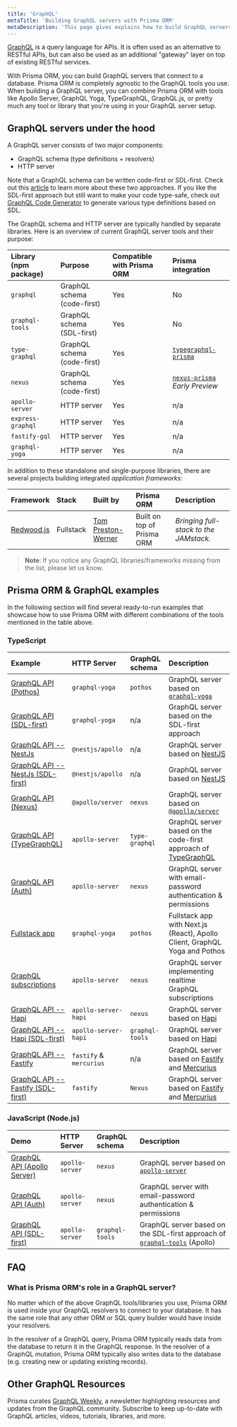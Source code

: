 ```yaml
---
title: 'GraphQL'
metaTitle: 'Building GraphQL servers with Prisma ORM'
metaDescription: 'This page gives explains how to build GraphQL servers with Prisma ORM. It shows how Prisma ORM fits into the GraphQL ecosystem and provides practical examples.'
---
```


<TopBlock title={frontMatter.title}>

[GraphQL](https://graphql.org/) is a query language for APIs. It is often used as an alternative to RESTful APIs, but can also be used as an additional "gateway" layer on top of existing RESTful services.

With Prisma ORM, you can build GraphQL servers that connect to a database. Prisma ORM is completely agnostic to the GraphQL tools you use. When building a GraphQL server, you can combine Prisma ORM with tools like Apollo Server, GraphQL Yoga, TypeGraphQL, GraphQL.js, or pretty much any tool or library that you're using in your GraphQL server setup.

</TopBlock>

## GraphQL servers under the hood

A GraphQL server consists of two major components:

- GraphQL schema (type definitions + resolvers)
- HTTP server

Note that a GraphQL schema can be written code-first or SDL-first. Check out this [article](https://www.prisma.io/blog/the-problems-of-schema-first-graphql-development-x1mn4cb0tyl3) to learn more about these two approaches. If you like the SDL-first approach but still want to make your code type-safe, check out [GraphQL Code Generator](https://graphql-code-generator.com/) to generate various type definitions based on SDL.

The GraphQL schema and HTTP server are typically handled by separate libraries. Here is an overview of current GraphQL server tools and their purpose:

| Library (npm package) | Purpose                     | Compatible with Prisma ORM | Prisma integration                                                             |
| :-------------------- | :-------------------------- | :--------------------- | :----------------------------------------------------------------------------- |
| `graphql`             | GraphQL schema (code-first) | Yes                    | No                                                                             |
| `graphql-tools`       | GraphQL schema (SDL-first)  | Yes                    | No                                                                             |
| `type-graphql`        | GraphQL schema (code-first) | Yes                    | [`typegraphql-prisma`](https://www.npmjs.com/package/typegraphql-prisma)       |
| `nexus`               | GraphQL schema (code-first) | Yes                    | [`nexus-prisma`](https://graphql-nexus.github.io/nexus-prisma) _Early Preview_ |
| `apollo-server`       | HTTP server                 | Yes                    | n/a                                                                            |
| `express-graphql`     | HTTP server                 | Yes                    | n/a                                                                            |
| `fastify-gql`         | HTTP server                 | Yes                    | n/a                                                                            |
| `graphql-yoga`        | HTTP server                 | Yes                    | n/a                                                                            |

In addition to these standalone and single-purpose libraries, there are several projects building integrated _application frameworks_:

| Framework                           | Stack     | Built by                                          | Prisma ORM             | Description                            |
| :---------------------------------- | :-------- | :------------------------------------------------ | :--------------------- | :------------------------------------- |
| [Redwood.js](https://redwoodjs.com) | Fullstack | [Tom Preston-Werner](https://github.com/mojombo/) | Built on top of Prisma ORM | _Bringing full-stack to the JAMstack._ |

> **Note**: If you notice any GraphQL libraries/frameworks missing from the list, please let us know.

## Prisma ORM & GraphQL examples

In the following section will find several ready-to-run examples that showcase how to use Prisma ORM with different combinations of the tools mentioned in the table above.

### TypeScript

| Example                                                                                                                          | HTTP Server             | GraphQL schema  | Description                                                                                    |
| :------------------------------------------------------------------------------------------------------------------------------- | :---------------------- | :-------------- | :--------------------------------------------------------------------------------------------- |
| [GraphQL API (Pothos)](https://github.com/prisma/prisma-examples/tree/latest/typescript/graphql)                                 | `graphql-yoga`          | `pothos`        | GraphQL server based on [`graphql-yoga`](https://the-guild.dev/graphql/yoga-server)            |
| [GraphQL API (SDL-first)](https://github.com/prisma/prisma-examples/tree/latest/typescript/graphql-sdl-first)                    | `graphql-yoga`          | n/a             | GraphQL server based on the SDL-first approach                                                 |
| [GraphQL API -- NestJs](https://github.com/prisma/prisma-examples/tree/latest/typescript/graphql-nestjs)                         | `@nestjs/apollo`        | n/a             | GraphQL server based on [NestJS](https://nestjs.com/)                                          |
| [GraphQL API -- NestJs (SDL-first)](https://github.com/prisma/prisma-examples/tree/latest/typescript/graphql-nestjs-sdl-first)   | `@nestjs/apollo`        | n/a             | GraphQL server based on [NestJS](https://nestjs.com/)                                          |
| [GraphQL API (Nexus)](https://github.com/prisma/prisma-examples/tree/latest/typescript/graphql-nexus)                            | `@apollo/server`        | `nexus`         | GraphQL server based on [`@apollo/server`](https://www.apollographql.com/docs/apollo-server)   |
| [GraphQL API (TypeGraphQL)](https://github.com/prisma/prisma-examples/tree/latest/typescript/graphql-typegraphql)                | `apollo-server`         | `type-graphql`  | GraphQL server based on the code-first approach of [TypeGraphQL](https://typegraphql.com/)     |
| [GraphQL API (Auth)](https://github.com/prisma/prisma-examples/tree/latest/typescript/graphql-auth)                              | `apollo-server`         | `nexus`         | GraphQL server with email-password authentication & permissions                                |
| [Fullstack app](https://github.com/prisma/prisma-examples/tree/latest/typescript/graphql-nextjs)                                 | `graphql-yoga`          | `pothos`        | Fullstack app with Next.js (React), Apollo Client, GraphQL Yoga and Pothos                     |
| [GraphQL subscriptions](https://github.com/prisma/prisma-examples/tree/latest/typescript/subscriptions-pubsub)                   | `apollo-server`         | `nexus`         | GraphQL server implementing realtime GraphQL subscriptions                                     |
| [GraphQL API -- Hapi](https://github.com/prisma/prisma-examples/tree/latest/typescript/graphql-hapi)                             | `apollo-server-hapi`    | `nexus`         | GraphQL server based on [Hapi](https://hapi.dev/)                                              |
| [GraphQL API -- Hapi (SDL-first)](https://github.com/prisma/prisma-examples/tree/latest/typescript/graphql-hapi-sdl-first)       | `apollo-server-hapi`    | `graphql-tools` | GraphQL server based on [Hapi](https://hapi.dev/)                                              |
| [GraphQL API -- Fastify](https://github.com/prisma/prisma-examples/tree/latest/typescript/graphql-fastify)                       | `fastify` & `mercurius` | n/a             | GraphQL server based on [Fastify](https://fastify.io/) and [Mercurius](https://mercurius.dev/) |
| [GraphQL API -- Fastify (SDL-first)](https://github.com/prisma/prisma-examples/tree/latest/typescript/graphql-fastify-sdl-first) | `fastify`               | `Nexus`         | GraphQL server based on [Fastify](https://fastify.io/) and [Mercurius](https://mercurius.dev/) |

### JavaScript (Node.js)

| Demo                                                                                                          | HTTP Server     | GraphQL schema  | Description                                                                                                                     |
| :------------------------------------------------------------------------------------------------------------ | :-------------- | :-------------- | :------------------------------------------------------------------------------------------------------------------------------ |
| [GraphQL API (Apollo Server)](https://github.com/prisma/prisma-examples/tree/latest/javascript/graphql)       | `apollo-server` | `nexus`         | GraphQL server based on [`apollo-server`](https://www.apollographql.com/docs/apollo-server/)                                    |
| [GraphQL API (Auth)](https://github.com/prisma/prisma-examples/tree/latest/javascript/graphql-auth)           | `apollo-server` | `nexus`         | GraphQL server with email-password authentication & permissions                                                                 |
| [GraphQL API (SDL-first)](https://github.com/prisma/prisma-examples/tree/latest/javascript/graphql-sdl-first) | `apollo-server` | `graphql-tools` | GraphQL server based on the SDL-first approach of [`graphql-tools`](https://www.apollographql.com/docs/graphql-tools/) (Apollo) |

## FAQ

### What is Prisma ORM's role in a GraphQL server?

No matter which of the above GraphQL tools/libraries you use, Prisma ORM is used inside your GraphQL resolvers to connect to your database. It has the same role that any other ORM or SQL query builder would have inside your resolvers.

In the resolver of a GraphQL query, Prisma ORM typically reads data from the database to return it in the GraphQL response. In the resolver of a GraphQL mutation, Prisma ORM typically also writes data to the database (e.g. creating new or updating existing records).

## Other GraphQL Resources

Prisma curates [GraphQL Weekly](https://www.graphqlweekly.com/), a newsletter highlighting resources and updates from the GraphQL community. Subscribe to keep up-to-date with GraphQL articles, videos, tutorials, libraries, and more.
